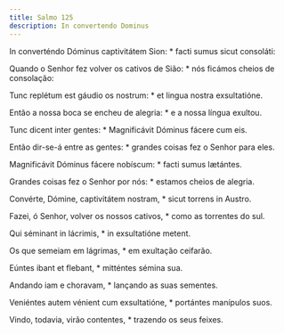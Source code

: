 ```yaml
---
title: Salmo 125
description: In convertendo Dominus
---
```


<div class="side-by-side not-content">

In converténdo Dóminus captivitátem Sion: * facti sumus sicut consoláti:

Quando o Senhor fez volver os cativos de Sião: * nós ficámos cheios de consolação:

Tunc replétum est gáudio os nostrum: * et lingua nostra exsultatióne.

Então a nossa boca se encheu de alegria: * e a nossa língua exultou.

Tunc dicent inter gentes: * Magnificávit Dóminus fácere cum eis.

Então dir-se-á entre as gentes: * grandes coisas fez o Senhor para eles.

Magnificávit Dóminus fácere nobíscum: * facti sumus lætántes.

Grandes coisas fez o Senhor por nós: * estamos cheios de alegria.

Convérte, Dómine, captivitátem nostram, * sicut torrens in Austro.

Fazei, ó Senhor, volver os nossos cativos, * como as torrentes do sul.

Qui séminant in lácrimis, * in exsultatióne metent.

Os que semeiam em lágrimas, * em exultação ceifarão.

Eúntes ibant et flebant, * mitténtes sémina sua.

Andando iam e choravam, * lançando as suas sementes.

Veniéntes autem vénient cum exsultatióne, * portántes manípulos suos.

Vindo, todavia, virão contentes, * trazendo os seus feixes.

</div>
